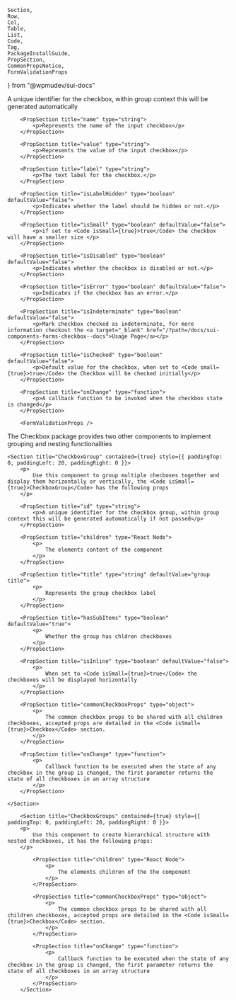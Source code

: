 	Section, 
	Row, 
	Col, 
	Table, 
	List, 
	Code, 
	Tag, 
	PackageInstallGuide, 
	PropSection, 
	CommonPropsNotice,
	FormValidationProps
} from "@wpmudev/sui-docs"

<PackageInstallGuide packageName="@wpmudev/sui-checkbox" />

<Section title="Props" border={true}>
		<PropSection title="id" type="string">
    		<p>A unique identifier for the checkbox, within group context this will be generated automatically</p>
    	</PropSection>

		<PropSection title="name" type="string">
    		<p>Represents the name of the input checkbox</p>
    	</PropSection>

		<PropSection title="value" type="string">
    		<p>Represents the value of the input checkbox</p>
    	</PropSection>

    	<PropSection title="label" type="string">
    		<p>The text label for the checkbox.</p>
    	</PropSection>

		<PropSection title="isLabelHidden" type="boolean" defaultValue="false">
    		<p>Indicates whether the label should be hidden or not.</p>
    	</PropSection>

		<PropSection title="isSmall" type="boolean" defaultValue="false">
    		<p>if set to <Code isSmall={true}>true</Code> the checkbox will have a smaller size </p>
    	</PropSection>

		<PropSection title="isDisabled" type="boolean" defaultValue="false">
    		<p>Indicates whether the checkbox is disabled or not.</p>
    	</PropSection>

		<PropSection title="isError" type="boolean" defaultValue="false">
    		<p>Indicates if the checkbox has an error.</p>
    	</PropSection>

		<PropSection title="isIndeterminate" type="boolean" defaultValue="false">
    		<p>Mark checkbox checked as indeterminate, for more information checkout the <a target="_blank" href="/?path=/docs/sui-components-forms-checkbox--docs">Usage Page</a></p>
    	</PropSection>

		<PropSection title="isChecked" type="boolean" defaultValue="false">
    		<p>Default value for the checkbox, when set to <Code small={true}>true</Code> the Checkbox will be checked initially</p>
    	</PropSection>

		<PropSection title="onChange" type="function">
    		<p>A callback function to be invoked when the checkbox state is changed</p>
    	</PropSection>

		<FormValidationProps />
</Section>

<Section
	title="Groups & Nesting"
	contained={true}
	style={{ paddingTop: 30, paddingBottom: 0 }}
>
		<p>The Checkbox package provides two other components to implement grouping and nesting functionalities</p>

    <Section title="CheckboxGroup" contained={true} style={{ paddingTop: 0, paddingLeft: 20, paddingRight: 0 }}>
    	<p>
    		Use this component to group multiple checboxes together and display them horizontally or vertically, the <Code isSmall={true}>CheckboxGroup</Code> has the following props
    	</p>

		<PropSection title="id" type="string">
			<p>A unique identifier for the checkbox group, within group context this will be generated automatically if not passed</p>
		</PropSection>

    	<PropSection title="children" type="React Node">
    		<p>
    			The elements content of the component
    		</p>
    	</PropSection>

    	<PropSection title="title" type="string" defaultValue="group title">
    		<p>
    			Represents the group checkbox label
    		</p>
    	</PropSection>

    	<PropSection title="hasSubItems" type="boolean" defaultValue="true">
    		<p>
    			Whether the group has chldren checkboxes
    		</p>
    	</PropSection>

    	<PropSection title="isInline" type="boolean" defaultValue="false">
    		<p>
    			When set to <Code isSmall={true}>true</Code> the checkboxes will be displayed horizontally
    		</p>
    	</PropSection>

    	<PropSection title="commonCheckboxProps" type="object">
    		<p>
    			The common checkbox props to be shared with all children checkboxes, accepted props are detailed in the <Code isSmall={true}>Checkbox</Code> section.
    		</p>
    	</PropSection>

    	<PropSection title="onChange" type="function">
    		<p>
    			Callback function to be executed when the state of any checkbox in the group is changed, the first parameter returns the state of all checkboxes in an array structure
    		</p>
    	</PropSection>

    </Section>

    	<Section title="CheckboxGroups" contained={true} style={{ paddingTop: 0, paddingLeft: 20, paddingRight: 0 }}>
    	<p>
    		Use this component to create hierarchical structure with nested checkboxes, it has the following props:
    	</p>
    		
			<PropSection title="children" type="React Node">
    			<p>
    				The elements children of the the component
    			</p>
    		</PropSection>

			<PropSection title="commonCheckboxProps" type="object">
				<p>
					The common checkbox props to be shared with all children checkboxes, accepted props are detailed in the <Code isSmall={true}>Checkbox</Code> section.
				</p>
    		</PropSection>

			<PropSection title="onChange" type="function">
				<p>
					Callback function to be executed when the state of any checkbox in the group is changed, the first parameter returns the state of all checkboxes in an array structure
				</p>
    		</PropSection>
    	</Section>

</Section>

<CommonPropsNotice />

